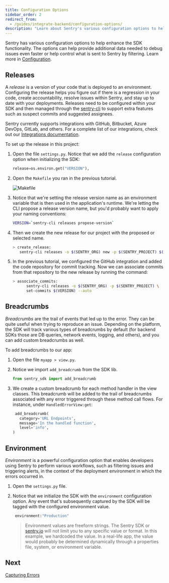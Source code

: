 ```yaml
---
title: Configuration Options
sidebar_order: 2
redirect_from:
  - /guides/integrate-backend/configuration-options/
description: "Learn about Sentry's various configuration options to help enhance SDK functionality."
---
```


Sentry has various configuration options to help enhance the SDK functionality. The options can help provide additional data needed to debug issues even faster or help control what is sent to Sentry by filtering. Learn more in [Configuration](/platforms/python/guides/django/configuration/).

## Releases

A _release_ is a version of your code that is deployed to an environment. Configuring the release helps you figure out if there is a regression in your code, create accountability, resolve issues within Sentry, and stay up to date with your deployments. Releases need to be configured within your SDK and then managed through the [sentry-cli](/product/cli/) to support extra features such as suspect commits and suggested assignees.

Sentry currently supports integrations with GitHub, Bitbucket, Azure DevOps, GitLab, and others. For a complete list of our integrations, check out our [Integrations documentation](/product/integrations/).

To set up the release in this project:

1. Open the file `settings.py`. Notice that we add the `release` configuration option when initializing the SDK:

   ```python
   release=os.environ.get("VERSION"),
   ```

2. Open the `Makefile` you ran in the previous tutorial.

   ![Makefile](makefile.png)

3. Notice that we're setting the release version name as an environment variable that is then used in the application's runtime. We're letting the CLI propose a release version name, but you'd probably want to apply your naming conventions:

   ```bash
   VERSION=`sentry-cli releases propose-version`
   ```

4. Then we create the new release for our project with the proposed or selected name.

   ```bash
   > create_release:
      sentry-cli releases -o $(SENTRY_ORG) new -p $(SENTRY_PROJECT) $(VERSION)
   ```

5. In the previous tutorial, we configured the GitHub integration and added the code repository for commit tracking. Now we can associate commits from that repository to the new release by running the command:

   ```bash
   > associate_commits:
         sentry-cli releases -o $(SENTRY_ORG) -p $(SENTRY_PROJECT) \
         set-commits $(VERSION) --auto
   ```

## Breadcrumbs

_Breadcrumbs_ are the trail of events that led up to the error. They can be quite useful when trying to reproduce an issue. Depending on the platform, the SDK will track various types of breadcrumbs by default (for backend SDKs those are DB queries, network events, logging, and others), and you can add custom breadcrumbs as well.

To add breadcrumbs to our app:

1. Open the file `myapp > view.py`.

2. Notice we import `add_breadcrumb` from the SDK lib.

   ```python
   from sentry_sdk import add_breadcrumb
   ```

3. We create a custom breadcrumb for each method handler in the view classes. This breadcrumb will be added to the trail of breadcrumbs associated with any error triggered through these method call flows. For instance, under `HandledErrorView:get`:

   ```python
    add_breadcrumb(
      category='URL Endpoints',
      message='In the handled function',
      level='info',
   )
   ```

## Environment

_Environment_ is a powerful configuration option that enables developers using Sentry to perform various workflows, such as filtering issues and triggering alerts, in the context of the deployment environment in which the errors occurred in.

1. Open the `settings.py` file.

2. Notice that we initialize the SDK with the `environment` configuration option. Any event that's subsequently captured by the SDK will be tagged with the configured environment value.

   ```python
    environment:"Production"
   ```

   >Environment values are freeform strings. The Sentry SDK or [sentry.io](https://sentry.io) will not limit you to any specific value or format. In this example, we hardcoded the value. In a real-life app, the value would probably be determined dynamically through a properties file, system, or environment variable.

## Next

[Capturing Errors](/guides/integrate-backend/capturing-errors/)

